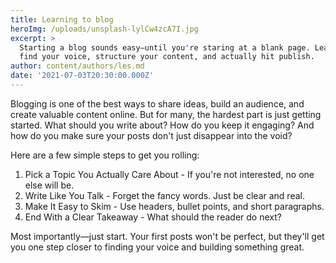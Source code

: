 ```yaml
---
title: Learning to blog
heroImg: /uploads/unsplash-lylCw4zcA7I.jpg
excerpt: >
  Starting a blog sounds easy—until you're staring at a blank page. Learn how to
  find your voice, structure your content, and actually hit publish.
author: content/authors/les.md
date: '2021-07-03T20:30:00.000Z'
---
```



Blogging is one of the best ways to share ideas, build an audience, and create valuable content online. But for many, the hardest part is just getting started. What should you write about? How do you keep it engaging? And how do you make sure your posts don't just disappear into the void?

Here are a few simple steps to get you rolling:

1. Pick a Topic You Actually Care About - If you're not interested, no one else will be.
2. Write Like You Talk - Forget the fancy words. Just be clear and real.
3. Make It Easy to Skim - Use headers, bullet points, and short paragraphs.
4. End With a Clear Takeaway - What should the reader do next?

Most importantly—just start. Your first posts won't be perfect, but they'll get you one step closer to finding your voice and building something great.

